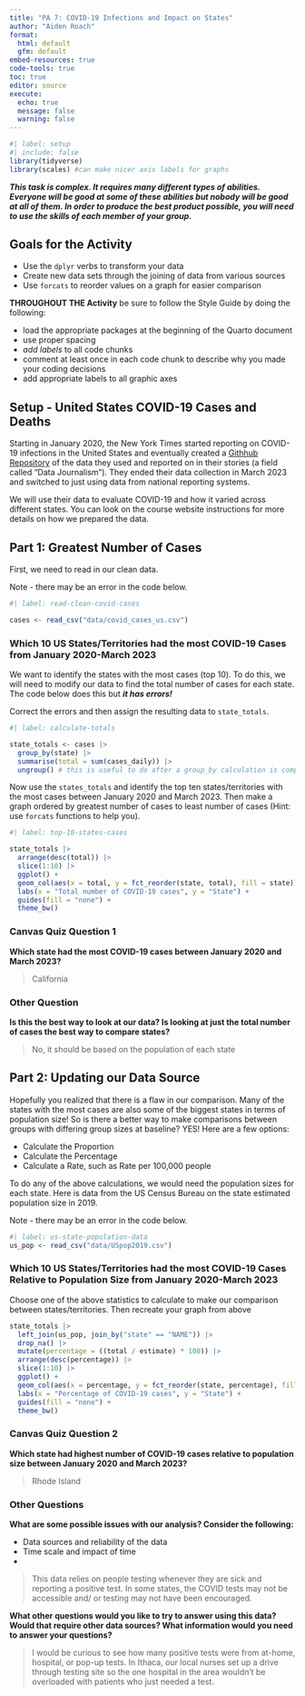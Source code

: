 ```yaml
---
title: "PA 7: COVID-19 Infections and Impact on States"
author: "Aiden Roach"
format: 
  html: default
  gfm: default
embed-resources: true
code-tools: true
toc: true
editor: source
execute: 
  echo: true
  message: false
  warning: false
---
```


```r
#| label: setup
#| include: false
library(tidyverse)
library(scales) #can make nicer axis labels for graphs
```

***This task is complex. It requires many different types of abilities. Everyone will be good at some of these abilities but nobody will be good at all of them. In order to produce the best product possible, you will need to use the skills of each member of your group.***

<!-- The person who has the most relaxing Spring Break plans starts as the Developer (typing and listening to instructions from the Coder)!  -->


## Goals for the Activity  

- Use the `dplyr` verbs to transform your data  
- Create new data sets through the joining of data from various sources 
- Use `forcats` to reorder values on a graph for easier comparison  


**THROUGHOUT THE Activity** be sure to follow the Style Guide by doing the following:  

- load the appropriate packages at the beginning of the Quarto document  
- use proper spacing  
- *add labels* to all code chunks  
- comment at least once in each code chunk to describe why you made your coding decisions  
- add appropriate labels to all graphic axes  



## Setup - United States COVID-19 Cases and Deaths

Starting in January 2020, the New York Times started reporting on COVID-19 infections in the United States and eventually created a [Githhub Repository](https://github.com/nytimes/covid-19-data/) of the data they used and reported on in their stories (a field called "Data Journalism"). They ended their data collection in March 2023 and switched to just using data from national reporting systems. 

We will use their data to evaluate COVID-19 and how it varied across different states. You can look on the course website instructions for more details on how we prepared the data.  
 

## Part 1: Greatest Number of Cases

First, we need to read in our clean data. 

Note - there may be an error in the code below.

```r
#| label: read-clean-covid-cases

cases <- read_csv("data/covid_cases_us.csv")
```


### Which 10 US States/Territories had the most COVID-19 Cases from January 2020-March 2023

We want to identify the states with the most cases (top 10). To do this, we will need to modify our data to find the total number of cases for each state. The code below does this but ***it has errors!*** 

Correct the errors and then assign the resulting data to `state_totals`.  

```r
#| label: calculate-totals

state_totals <- cases |> 
  group_by(state) |> 
  summarise(total = sum(cases_daily)) |> 
  ungroup() # this is useful to do after a group_by calculation is complete so you do not continue grouping by those variables 
```


Now use the `states_totals` and identify the top ten states/territories with the most cases between January 2020 and March 2023. Then make a graph ordered by greatest number of cases to least number of cases (Hint: use `forcats` functions to help you).

```r
#| label: top-10-states-cases

state_totals |> 
  arrange(desc(total)) |>
  slice(1:10) |> 
  ggplot() + 
  geom_col(aes(x = total, y = fct_reorder(state, total), fill = state)) +
  labs(x = "Total number of COVID-19 cases", y = "State") + 
  guides(fill = "none") + 
  theme_bw()
```

### Canvas Quiz Question 1

**Which state had the most COVID-19 cases between January 2020 and March 2023?**

> California


### Other Question
**Is this the best way to look at our data? Is looking at just the total number of cases the best way to compare states?**

> No, it should be based on the population of each state



## Part 2: Updating our Data Source

Hopefully you realized that there is a flaw in our comparison. Many of the states with the most cases are also some of the biggest states in terms of population size! So is there a better way to make comparisons between groups with differing group sizes at baseline? YES! Here are a few options:  

- Calculate the Proportion  
- Calculate the Percentage  
- Calculate a Rate, such as Rate per 100,000 people  


To do any of the above calculations, we would need the population sizes for each state. Here is data from the US Census Bureau on the state estimated population size in 2019. 

Note - there may be an error in the code below.

```r
#| label: us-state-population-data
us_pop <- read_csv("data/USpop2019.csv")
```

### Which 10 US States/Territories had the most COVID-19 Cases Relative to Population Size from January 2020-March 2023

Choose one of the above statistics to calculate to make our comparison between states/territories.  Then recreate your graph from above 

```r
state_totals |> 
  left_join(us_pop, join_by("state" == "NAME")) |>
  drop_na() |>
  mutate(percentage = ((total / estimate) * 100)) |>
  arrange(desc(percentage)) |>
  slice(1:10) |>
  ggplot() + 
  geom_col(aes(x = percentage, y = fct_reorder(state, percentage), fill = state)) +
  labs(x = "Percentage of COVID-19 cases", y = "State") + 
  guides(fill = "none") + 
  theme_bw()
```




### Canvas Quiz Question 2

**Which state had highest number of COVID-19 cases relative to population size between January 2020 and March 2023?**

> Rhode Island


### Other Questions
**What are some possible issues with our analysis? Consider the following:**  

- Data sources and reliability of the data  
- Time scale and impact of time    
- 

> This data relies on people testing whenever they are sick and reporting a positive test. In some states, the COVID tests may not be accessible and/ or testing may not have been encouraged.


**What other questions would you like to try to answer using this data? Would that require other data sources? What information would you need to answer your questions?**

> I would be curious to see how many positive tests were from at-home, hospital, or pop-up tests. In Ithaca, our local nurses set up a drive through testing site so the one hospital in the area wouldn't be overloaded with patients who just needed a test.   




